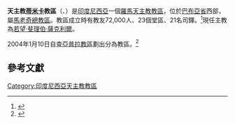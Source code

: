 {{Infobox Roman Catholic diocese
|Roman Catholic Diocese of = 天主教蒂米卡教區
|Latin name of diocese = Dioecesis Timikaënsis
|image = Three King cathedral in Timika, Papua.JPG
|caption = 三賢士主教座堂
|location = [[印度尼西亞|印度尼西亞]]
|territory = 
|population = 72,000
|rite = 拉丁禮
|主保 = 
|province = 
|established = 2004年
|cathedral = 三賢士主教座堂
|副主教座堂 =
|leadership = 主教
|website = 
|教宗 = 
|metropolitan = 
|ordinary = 若望·斐理伯·薩克利爾
|coadjutor bishop = 
}}
'''天主教[[蒂米卡|蒂米卡]]教區'''（{{lang-la|Dioecesis Timikaënsis}}、{{lang-id|Keuskupan Sufragan Timika}}）是[[印度尼西亞|印度尼西亞]]一個[[羅馬天主教|羅馬天主教]][[教區|教區]]，位於[[巴布亞省|巴布亞省]]西部，屬[[天主教馬老奇總教區|馬老奇總教區]]。教區成立時有教友72,000人、23個堂區、21名司鐸。<ref name="form chi">{{cite news
 |publisher = [[天主教亞洲通訊社|天主教亞洲通訊社]]
 |date      = 2004年1月29日
 |title     = 東部巴布亞成立新教區，土生主教獲委任
 |url       = http://www.ucanews.com/trad/2004/01/29/75066/
}}{{Dead link|date=2018年10月 |bot=InternetArchiveBot |fix-attempted=yes }}</ref>現任主教為[[若望·斐理伯·薩克利爾|若望·斐理伯·薩克利爾]]。

2004年1月10日自[[天主教查亞普拉教區|查亞普拉教區]]劃出分為教區。<ref name="form">{{cite news
 |publisher = [[天主教亞洲通訊社|天主教亞洲通訊社]]
 |date      = 2004年1月13日
 |title     = New Diocese Established, First Bishop Appointed
 |url       = http://www.ucanews.com/2004/01/13/new-diocese-established-first-bishop-appointed/
}}{{Dead link|date=2018年10月 |bot=InternetArchiveBot |fix-attempted=yes }}</ref>

== 參考文獻 ==
<div class="references-small">
<references></references>
</div>

{{印度尼西亞天主教教區}}

[[Category:印度尼西亞天主教教區|Category:印度尼西亞天主教教區]]